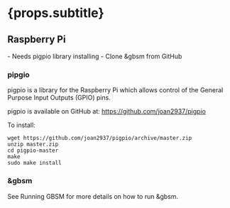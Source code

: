 
# {props.subtitle}

## Raspberry Pi
<Tldr>
    - Needs pigpio library installing
    - Clone &gbsm from GitHub
</Tldr>

### pipgio

pigpio is a library for the Raspberry Pi which allows control of the General Purpose Input Outputs (GPIO) pins.

pigpio is available on GitHub at: <a href="https://github.com/joan2937/pigpio">https://github.com/joan2937/pigpio</a>

To install:

````shell
wget https://github.com/joan2937/pigpio/archive/master.zip
unzip master.zip
cd pigpio-master
make
sudo make install

````

### &gbsm

<InstallGbsm/>

See <GlowsiteLink to="/docs/gbsm/running">Running GBSM</GlowsiteLink> for more details on how to run &gbsm.


